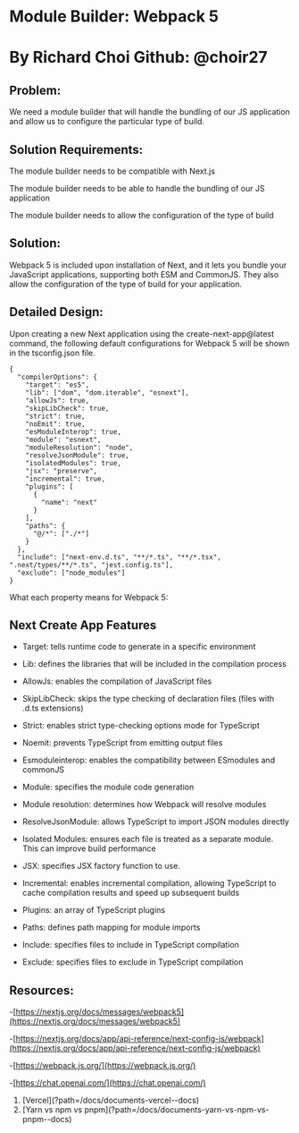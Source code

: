 
# Module Builder: Webpack 5

# By Richard Choi Github: @choir27

## Problem:

We need a module builder that will handle the bundling of our JS application and allow us to configure the particular type of build.

## Solution Requirements:

The module builder needs to be compatible with Next.js

The module builder needs to be able to handle the bundling of our JS application

The module builder needs to allow the configuration of the type of build

## Solution:

Webpack 5 is included upon installation of Next, and it lets you bundle your JavaScript applications, supporting both ESM and CommonJS. They also allow the configuration of the type of build for your application.

## Detailed Design:

Upon creating a new Next application using the create-next-app@latest command, the following default configurations for Webpack 5 will be shown in the tsconfig.json file.

```
{
  "compilerOptions": {
    "target": "es5",
    "lib": ["dom", "dom.iterable", "esnext"],
    "allowJs": true,
    "skipLibCheck": true,
    "strict": true,
    "noEmit": true,
    "esModuleInterop": true,
    "module": "esnext",
    "moduleResolution": "node",
    "resolveJsonModule": true,
    "isolatedModules": true,
    "jsx": "preserve",
    "incremental": true,
    "plugins": [
      {
        "name": "next"
      }
    ],
    "paths": {
      "@/*": ["./*"]
    }
  },
  "include": ["next-env.d.ts", "**/*.ts", "**/*.tsx", ".next/types/**/*.ts", "jest.config.ts"],
  "exclude": ["node_modules"]
}
```

What each property means for Webpack 5:

## Next Create App Features

- Target: tells runtime code to generate in a specific environment

- Lib: defines the libraries that will be included in the compilation process

- AllowJs: enables the compilation of JavaScript files

- SkipLibCheck: skips the type checking of declaration files (files with .d.ts extensions)

- Strict: enables strict type-checking options mode for TypeScript

- Noemit: prevents TypeScript from emitting output files

- Esmoduleinterop: enables the compatibility between ESmodules and commonJS

- Module: specifies the module code generation

- Module resolution: determines how Webpack will resolve modules

- ResolveJsonModule: allows TypeScript to import JSON modules directly

- Isolated Modules: ensures each file is treated as a separate module. This can improve build performance

- JSX: specifies JSX factory function to use.

- Incremental: enables incremental compilation, allowing TypeScript to cache compilation results and speed up subsequent builds

- Plugins: an array of TypeScript plugins

- Paths: defines path mapping for module imports

- Include: specifies files to include in TypeScript compilation

- Exclude: specifies files to exclude in TypeScript compilation

## Resources:

-[https://nextjs.org/docs/messages/webpack5](https://nextjs.org/docs/messages/webpack5)

-[https://nextjs.org/docs/app/api-reference/next-config-js/webpack](https://nextjs.org/docs/app/api-reference/next-config-js/webpack)

-[https://webpack.js.org/](https://webpack.js.org/)

-[https://chat.openai.com/](https://chat.openai.com/)

<ol className="doc_nav_links">
  <li>[Vercel](?path=/docs/documents-vercel--docs)</li>
  <li>
    [Yarn vs npm vs pnpm](?path=/docs/documents-yarn-vs-npm-vs-pnpm--docs)
  </li>
</ol>
